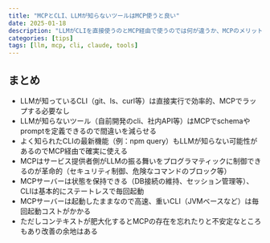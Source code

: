 ```yaml
---
title: "MCPとCLI、LLMが知らないツールはMCP使うと良い"
date: 2025-01-18
description: "LLMがCLIを直接使うのとMCP経由で使うのでは何が違うか、MCPのメリットと使い分けについて"
categories: [tips]
tags: [llm, mcp, cli, claude, tools]
---
```


## まとめ

- LLMが知っているCLI（git、ls、curl等）は直接実行で効率的、MCPでラップする必要なし
- LLMが知らないツール（自前開発のcli、社内API等）はMCPでschemaやpromptを定義できるので間違いを減らせる
- よく知られたCLIの最新機能（例：npm query）もLLMが知らない可能性があるのでMCP経由で確実に使える
- MCPはサービス提供者側がLLMの振る舞いをプログラマティックに制御できるのが革命的（セキュリティ制御、危険なコマンドのブロック等）
- MCPサーバーは状態を保持できる（DB接続の維持、セッション管理等）、CLIは基本的にステートレスで毎回起動
- MCPサーバーは起動したままなので高速、重いCLI（JVMベースなど）は毎回起動コストがかかる
- ただしコンテキストが肥大化するとMCPの存在を忘れたりと不安定なところもあり改善の余地はある